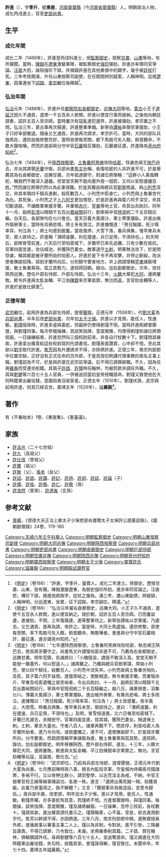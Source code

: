 {{Otheruses|許進|other=同名或類似名的其它條目描述}}
{{明清人物信息框
| 姓名 = 許進
| 原名 =
| 圖片名稱 = 許進(竹園壽集圖).jpg
| 圖片大小 =
| 圖片說明 = 《[[竹園壽集圖|竹園壽集圖]]》之許進像，明[[呂紀|呂紀]]、[[呂文英|呂文英]]合繪，現藏[[北京故宮博物院|北京故宮博物院]]
 |最高職務 = 資德大夫正治上卿太子少保吏部尚書
| 國家 = 大明
| 爵位 =
| 籍貫 = [[河南承宣布政使司|河南承宣布政使司]][[河南府|河南府]][[陝州|陝州]][[靈寶縣|靈寶縣]]
| 族裔 = 漢族
| 旗籍 = 
| 字號 = 字季升，號東崖
| 諡號 = 襄毅
| 出生日期 = [[正統_(明朝)|正統]]二年（1437年）
| 出生地點 = [[河南承宣布政使司|河南]][[靈寶縣|靈寶縣]]
| 逝世日期 = [[正德_(明朝)|正德]]五年（1510年）
| 逝世地點 = [[河南承宣布政使司|河南]][[靈寶縣|靈寶縣]]
| 墓葬 =
| 配偶 =
| 親屬 = 
| 出身 = 
*天順六年壬午科舉人
*成化二年丙戌科同進士出身
| 經歷 = 
| 著作 =
}}
'''許進'''（{{bd|1437年||1510年|catIdx=}}），字'''季升'''，號'''東崖'''，[[河南承宣布政使司|河南]][[靈寶縣|靈寶縣]]（今[[河南省|河南省]][[靈寶縣|靈寶縣]]）人，明朝政治人物，成化丙戌進士，官至[[明朝吏部尚書|吏部尚書]]。

==生平==
=== 成化年間 ===
成化二年（1466年），許進登丙戌科進士，授[[監察御史|監察御史]]，按察[[甘肅|甘肅]]、[[山東|山東]]等地，有所聲聞。當時，[[陳鉞|陳鉞]]在[[遼東|遼東]]激變軍隊，被監察御史[[強珍|強珍]]彈劾，許進亦率領同官爭論。[[汪直|汪直]]大怒，誣陷強珍下獄，并摘錄許進在其他奏摺中的錯字，幾乎被[[廷杖|廷杖]]打死。三年考核期滿，升任山東按察司副使，在任期間辨別疑案，人稱神明。巡視[[遼東|遼東]]，因事連坐下[[詔獄|詔獄]]。[[明孝宗|孝宗]]繼位後釋歸<ref>《[[明史|明史]]》（卷186）：“許進，字季升，靈寶人。成化二年進士。除御史。歷按甘肅、山東，皆有聲。陳鉞激變遼東，為御史強珍所劾，進亦率同官論之。汪直怒，構珍下獄，摘進他疏偽字，廷杖之幾殆。滿三考，遷山東副使。辨疑獄，人稱神明。分巡遼東，坐累，征下詔獄。孝宗嗣位，釋還。”</ref>。

=== 弘治年間 ===
[[弘治_(明朝)|弘治]]元年（1488年），許進升任[[都察院|都察院]][[右僉都御史|右僉都御史]]，[[大同巡撫|巡撫大同]]等地。[[蒙古|蒙古]]小王子[[達延汗|達延汗]]因久不通貢，遣使一千五百余人款關，許進以便宜行事而接納。之後他向朝廷請奏，詔許五百人至京師。當時屢次有寇亂進犯邊界，許進被彈劾，孝宗置之不問。弘治三年，蒙古軍再次窺邊，許進整軍準備。新寧伯[[譚祐|譚祐]]率領京軍援助，小王子只好率部撤退。隨後又乞通貢，許進再次請求，孝宗許可。當時，大同的部队兵強馬壯，邊防設施修整完好。當時貢使每至關，都下馬脫弓矢入館，俯首聽命，不敢大聲喧嘩。然而許進卻與分守中官[[石巖|石巖]]相互彈劾，石巖被征還，許進降為[[兗州府|兗州府]][[知府|知府]]<ref>《[[明史|明史]]》（卷186）：“弘治元年擢右僉都御史，巡撫大同。小王子久不通貢，遣使千五百余人款關，進以便宜納之。請於朝，詔許五百人至京師。已而屢盜邊，進被劾，不問。三年復窺邊，進等整軍待之。新寧伯譚祐以京軍援，乃遁去。又乞通貢，進再為請，帝許之。當是時，大同士馬盛強，邊防修整。貢使每至關，率下馬脫弓矢入館，俯首聽命，無敢嘩者。會進與分守中官石巖相訐，巖征還，進亦謫兗州知府。”</ref>。

弘治七年（1494年），升[[陝西|陝西]][[按察使|按察使]]。[[土魯番|土魯番]][[阿黑麻|阿黑麻]]攻陷[[哈密|哈密]]，俘虜忠順王[[陕巴|陕巴]]逃去，并派其將領[[牙蘭|牙蘭]]守衛。兵部尚書[[馬文升|馬文升]]稱，收復哈密的人非許進不可，於是舉薦其為右僉都御史，巡撫甘肅。次年抵達鎮守，對諸位將領稱：“這群小人乘風轉舵，稱我們不敢深入邊疆。但堂堂天朝不能向塞外發一個箭，又何以安慰邊疆百姓。”然而諸位將領仍然以為此事很難。於是其獨自與總兵官[[劉寧|劉寧]]商議，與[[小列禿|小列禿]]深交，命其率領四千騎兵進剿，殺死數百人，小列禿中箭身亡。小列禿與土魯番世代為仇，其死後，小列禿之子[[卜六|卜六阿歹]]更加憤怒，於是許進再與蔔六阿歹深交，命其切斷道路，不讓敵軍東援牙蘭，并重犒[[赤斤|赤斤]]、[[罕東|罕東]]等地土官，命其出兵助討。同年十一月，副將[[彭清|彭清]]以精騎千五百出[[嘉峪關|嘉峪關]]前行，劉寧與中官[[陸訚|陸訚]]統二千五百騎后繼。白天后，各部隊均在乜川會合。當天日暮大風揚沙，軍士寒栗僵臥。許進出帳外犒勞軍士，當時有烏鴉悲鳴，將士多有哭泣。許進慷慨道：「男兒報國，死沙場幸耳，何泣為！」將士均感到振奮。當夜風停，大雪下落，番兵俱集，惟罕東兵未至，眾人欲待之。許進稱「潛師遠襲，利在捷速，兵已足用，不須待也。」到天明后，部隊冒雪前進。六天后行至哈密城下，牙蘭早已率先逃離，只有少數在抵抗。官軍四面並進，攻佔城池，并獲陝巴妻女。敵軍退守[[土剌|土剌]]，明軍無法攻下，於是問俘虜，稱其都是被牙蘭所劫的哈密人。許進於是下令不再攻擊，并停止剿殺，改派使者撫諭招降。探到牙蘭所向后，分別鎮守要害地方。并上疏請懷輯[[罕東|罕東]]諸衛增援，散土魯番黨與，孤立其勢力，遂班師回朝。錄功，加右副都御史。次年，改任陝西巡撫，歷任戶部右侍郎、戶部左侍郎。弘治十三年，[[火篩|火篩]]大舉犯[[大同市|大同]]，邊將屢敗。敕令許進與太監金輔、平江伯[[陳銳|陳銳]]率京軍抵禦，無功而返。言官劾金輔等人，許進於是致仕歸里<ref>《[[明史|明史]]》（卷186）：“七年遷陝西按察使。土魯番阿黑麻攻陷哈密，執忠順王陝巴去，使其將牙蘭守之。尚書馬文升謂復哈密非進不可，乃薦為右僉都御史，巡撫甘肅。明年蒞鎮，告諸將曰：「小醜陸梁，謂我不敢深入耳。堂堂天朝不能發一鏃塞外，何以慰遠人。」諸將難之。乃獨與總兵官劉寧謀，厚結小列禿，使以四千騎往，殺數百人，小列禿中流矢卒。小列禿故與土魯番世相仇，及死，其子蔔六阿歹益憤。進復厚結之，使斷賊道，無令東援牙蘭，而重犒赤斤、罕東及哈密遺種之居苦峪者，令出兵助討。十一月，副將彭清以精騎千五百出嘉峪關前行，寧與中官陸訚統二千五百騎繼之。越八日，諸軍俱會，羽集乜川。薄暮大風揚沙，軍士寒栗僵臥。進出帳外勞軍，有異烏悲鳴，將士多雨泣。進慷慨曰：「男兒報國，死沙場幸耳，何泣為！」將士皆感奮。夜半風止，大雨雪。時番兵俱集，惟罕東兵未至，眾欲待之。進曰：「潛師遠襲，利在捷速，兵已足用，不須待也。」及明，冒雪倍道進。又六日奄至哈密城下。牙蘭已先遁去，余賊拒守。官軍四面並進，拔其城，獲陝巴妻女。賊退保土剌。土剌，華言大臺也。守者八百人，諸軍再戰不下。問其俘，則皆哈密人為牙蘭所劫者，進乃令勿攻。或欲盡殲之，進不可，遣使撫諭即下。於是探牙蘭所向，分守要害。而疏請懷輯罕東諸衛為援，散土魯番黨與孤其勢，遂班師。錄功，加右副都御史。明年移撫陝西，歷戶部右侍郎，進左。十三年，火篩大舉犯大同，邊將屢敗。敕進與太監金輔、平江伯陳銳率京軍禦之，無功。言官劾輔等玩寇，並論進，致仕去。”</ref>。

=== 正德年間 ===
[[明武宗|武宗]]繼位，起用許進為兵部左侍郎，提督[[團營|團營]]。正德元年（1506年），代[[劉大夏|劉大夏]]為[[兵部尚書|兵部尚書]]，半年后改[[吏部尚書|吏部尚書]]，次年加[[太子少保|太子少保]]。許進以才見用，能任人，性通敏。[[劉瑾|劉瑾]]擅政時，許進多虛與委蛇，但最終仍使得劉瑾不悅。當時許進剛總督團營，與劉瑾同事。每次參閱操練，其談笑指揮，意度閑雅，均使得劉瑾和諸位將領佩服。一日操練結束，許進忽然叫三個校尉前來，并各自行杖數十下。劉瑾問其緣故，許進拿出權貴給這些校尉寫的托請書信。劉瑾表面讚賞，心中卻不悅。至此其欲以[[劉宇|劉宇]]取代許進。[[焦芳|焦芳]]因為升遷請求不得，亦排擠許進。正德三年，南京刑部郎中位置空缺，正好没有正式任命的员外郎，于是其按旧例講代理事務的兩名主事上報。劉瑾認為不可，於是與許進在武宗前爭議，后不得已請罪辭職。不久，因為任用[[雍泰|雍泰]]而受連坐削籍。其兩子[[許誥|許誥]]、[[許贊|許贊]]時任翰林，均被罰款并調任外職。不久，其與[[劉健|劉健]]等六百七十五人官員，一併被追回當初皇帝授職誥命。劉瑾又致使他在大同時籍軍出雇役錢，意圖陷害沒收家産。正德五年（1510年），劉瑾伏誅，武宗與起用許進，但其已經去世。嘉靖五年（1526年），謚'''襄毅'''<ref>《[[明史|明史]]》（卷186）：“武宗即位，乃起為兵部左侍郎，提督團營。正德元年代劉大夏為尚書。七月應詔陳時政八事，極言內監役京軍，守皇城內侍橫索月錢諸弊，多格不行。又以帝狎比群小，請崇聖學，以古荒淫主為戒，不納。中官王嶽奏官校王縉等緝事捕盜功，各進一秩。進言：「邊將出萬死馘一賊，始獲晉級。此輩乃冒濫得之，孰不解體？」又言：「團營軍非為營造設，宜悉令歸伍。」居兵部半歲，改吏部，明年加太子少保。進以才見用，能任人，性通敏。劉瑾弄權，亦多委蛇徇其意，而瑾終不悅。方進督團營時，與瑾同事。每閱操，談笑指揮，意度閑雅，瑾及諸將鹹服。一日操畢，忽呼三校前，各杖數十。瑾請其故，進出權貴請托書示之。瑾陽稱善，心不喜。至是，欲去進用劉宇代。焦芳以幹請不得，亦因擠進。三年八月，南京刑部郎中闕，適無實授員外郎，進循故事以署事主事二人上。瑾以為非制，令對狀。進不引咎，三降嚴旨譙責。不得已請罪，乃令致仕。未幾，坐用雍泰削其籍。二子誥、贊在翰林，俱輸贖調外任。尋與劉健等六百七十五人，並追奪誥命。瑾又摘進在大同時籍軍出雇役錢，失勾校，欲籍其家。會瑾誅得解，復官致仕。未聞命卒，年七十四。嘉靖五年謚襄毅。”</ref>。

==著作==
有《平番始末》1卷、《東崖集》、《憲臺議》。

==家族==
*[[許法光|許法光]]（二十七世祖）
*[[許九|許九]]（高祖父）
*[[許仕信|許仕信]]（曾祖父）
*[[許實|許實]]（祖父）
*[[許聚|許聚]]（父）、[[張本_(明朝尚書)|張本]]（岳父）
*[[許詔_(明朝)|許詔]]、[[許誥|許誥]]、[[許讚|許讚]]、[[許記|許記]]、[[許詩|許詩]]、[[許詞|許詞]]、[[許誌|許誌]]、[[許論|許論]]（子）
*[[許儒|許儒]]、[[許佲|許佲]]、[[許偩|許偩]]、[[許仁|許仁]]、[[許儆|許儆]]（孫）
*[[許浩然|許浩然]]（曾孫）、[[許達胤|許達胤]]（玄孫）

==参考文献==
{{wikisource|明史/卷186}}
{{Reflist}}
*[[景暘|景暘]]，《資德大夫正治上卿太子少保吏部尚書贈太子太保許公進墓誌銘》，《國朝獻徵錄》24卷，179-180

{{start box}}
{{s-off}}
{{succession box|[[左鈺|左鈺]]|[[侯恂_(成化進士)|侯恂]]|[[明朝大同巡撫|明朝大同巡撫]]|1488年-1491年}}
{{succession box|[[劉大夏|劉大夏]]|[[閻仲宇|閻仲宇]]|[[明朝兵部尚書|明朝兵部尚書]]|1506年}}
{{succession box|[[焦芳|焦芳]]|[[劉宇_(明朝)|劉宇]]|[[明朝吏部尚書|明朝吏部尚書]]|1506年-1508年}}
{{end box}}
{{成化二年丙戌科殿試金榜}}
{{靈寶許進家族}}
{{DEFAULTSORT:Xu許}}
[[Category:天順六年壬午科舉人|Category:天順六年壬午科舉人]]
[[Category:明朝監察御史|Category:明朝監察御史]]
[[Category:明朝山東按察司副使|Category:明朝山東按察司副使]]
[[Category:明朝大同巡撫|Category:明朝大同巡撫]]
[[Category:明朝陝西按察使|Category:明朝陝西按察使]]
[[Category:明朝兵部尚書|Category:明朝兵部尚書]]
[[Category:明朝吏部尚書|Category:明朝吏部尚書]]
[[Category:明朝僉都御史|Category:明朝僉都御史]]
[[Category:明朝戶部侍郎|Category:明朝戶部侍郎]]
[[Category:明朝甘肅巡撫|Category:明朝甘肅巡撫]]
[[Category:明朝陝西巡撫|Category:明朝陝西巡撫]]
[[Category:明朝兗州府知府|Category:明朝兗州府知府]]
[[Category:明朝廣西按察使|Category:明朝廣西按察使]]
[[Category:明朝太子少保|Category:明朝太子少保]]
[[Category:靈寶許氏|Category:靈寶許氏]]
[[Category:諡襄毅|Category:諡襄毅]]
[[Category:明朝殿試讀卷官|Category:明朝殿試讀卷官]]